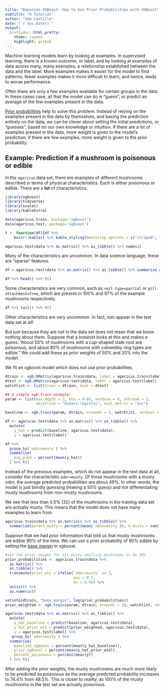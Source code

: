 ---
title: "Bayesian XGBoost: How to Use Prior Probabilities with XGBoost"
subtitle: "R Tutorial"
author: "Sam Castillo"
date: "`r Sys.Date()`"
output:
  prettydoc::html_pretty:
    theme: cayman
    highlight: github
---

Machine learning models learn by looking at examples.  In supervised learning, there is a known outcome, or label, and by looking at examples of data across many, many examples, a relationship established between the data and the label.  More examples makes it easier for the model to find patterns; fewer examples makes it more difficult to learn, and hence, leads to worse performance.

Often there are only a few examples available for certain groups in the data.  In these cases case, all that the model can do is "guess", or predict an average of the few examples present in the data.

[Prior probabilities](https://en.wikipedia.org/wiki/Prior_probability) help to solve this problem.  Instead of relying on the examples present in the data by themselves, and basing the prediction entirely on the data, we can be clever about setting the initial predictions, or "guesses", based on our own knowledge or intuition.  If there are a lot of examples present in the data, more weight is given to the model's prediction; if there are few examples, more weight is given to the prior probability.

## Example: Prediction if a mushroom is poisonous or edible

In the `agaricus` data set, there are examples of different mushrooms described in terms of physical characteristics.  Each is either poisonous or edible.  There are a **lot** of characteristics.

```{r message = F, warning = F}
library(xgboost)
library(tidyverse)
library(scales)
library(kableExtra)

data(agaricus.train, package='xgboost')
data(agaricus.test, package='xgboost')

t <- function(df){df %>% 
    knitr::kable() %>% kable_styling(bootstrap_options = c("striped", "hover", "condensed"))}

agaricus.test$data %>% as.matrix() %>% as_tibble() %>% names()
```

Many of the characteristics are uncommon.  In data science language, these are "sparse" features.

```{r}
df = agaricus.test$data %>% as.matrix() %>% as_tibble() %>% summarise_all(mean) %>% gather(feature, percent_one) %>% arrange(desc(percent_one))

df %>% head() %>% t()
```

Some characteristics are very common, such as `veil-type=partial` or `gill-attachment=free`, which are present in 100% and 97% of the example mushrooms respectively.

```{r}
df %>% tail() %>% t()
```

Other characteristics are very uncommon.  In fact, non appear in the test data set at all!

But just because they are not in the data set does not mean that we know nothing about them.  Suppose that a botanist looks at this and makes a guess: "About 50% of mushrooms with a cup-shaped stalk-root are poisonous, and about 80% of mushrooms with cobwebby ring types are edible."  We could add these as prior weights of 50% and 20% into the model.

We fit an xgboost model which does not use prior probabilities.

```{r}
dtrain <- xgb.DMatrix(agaricus.train$data, label = agaricus.train$label)
dtest <- xgb.DMatrix(agaricus.test$data, label = agaricus.test$label)
watchlist <- list(train = dtrain, eval = dtest)

## A simple xgb.train example:
param <- list(max_depth = 2, eta = 0.05, verbose = 0, nthread = 2,
              objective = "binary:logistic", eval_metric = "auc")

baseline <- xgb.train(param, dtrain, nrounds = 5, watchlist, verbose = 0)
```

```{r}
df <- agaricus.test$data %>% as.matrix() %>% as_tibble() %>% 
  mutate(
    y_hat = predict(baseline, agaricus.test$data),
    y = agaricus.test$label)

df %>% 
  group_by(`odor=musty`) %>% 
  summarise(
    avg_pred = percent(mean(y_hat))
  ) %>% t()
```

Instead of the previous examples, which do not appear in the test data at all, consider the characteristic `odor=musty`.  Of those mushrooms with a musty odor, the average predicted probabilities are about 49%.  In other words, the model is just blindly guessing (making a 50% guess) and not differentiating musty mushrooms from non-musty mushrooms.

We see that less than 0.5% (32) of the mushrooms in the training data set are actually musty.  This means that the model does not have many examples to learn from.  

```{r}
agaricus.train$data %>% as.matrix() %>% as_tibble() %>% 
  summarise(perent_musty = percent(mean(`odor=musty`)), n_musty = sum(`odor=musty`)) %>% t()
```


Suppose that we had prior information that told us that musty mushrooms are edible 90% of the time.  We can use a prior probability of 90% edible by setting the [base margin](https://xgboost.readthedocs.io/en/latest/python/python_api.html) in xgboost.

```{r}
#set the prior weight for all musty-smelling mushrooms to be 50%
prior_probabilities <- agaricus.train$data %>% 
  as.matrix() %>% 
  as_tibble() %>% 
  transmute(prior_wts = ifelse(`odor=musty` == 1, 
                               yes = 0.1, 
                               no = 0.9)) %>% 
  unlist() %>% 
  as.numeric()

setinfo(dtrain, "base_margin", log(prior_probabilities))
prior_weighted <- xgb.train(param, dtrain, nrounds = 30, watchlist, verbose = 0)
```

```{r}
agaricus.test$data %>% as.matrix() %>% as_tibble() %>% 
  mutate(
    y_hat_baseline = predict(baseline, agaricus.test$data),
    y_hat_prior_wtd = predict(prior_weighted, agaricus.test$data),
    y = agaricus.test$label) %>% 
   group_by(`odor=musty`) %>% 
  summarise(
    baseline_xgboost = percent(mean(y_hat_baseline)),
    prior_xgboost = percent(mean(y_hat_prior_wtd)),
    percent_poisonous = percent(mean(y))
  ) %>% t()
```

After adding the prior weights, the musty mushrooms are much more likely to be predicted as poisonous as the average predicted probability increases to 74.4% from 48.5%.  This is closer to reality, as 100% of the musty mushrooms in the test set are actually poisonous.
